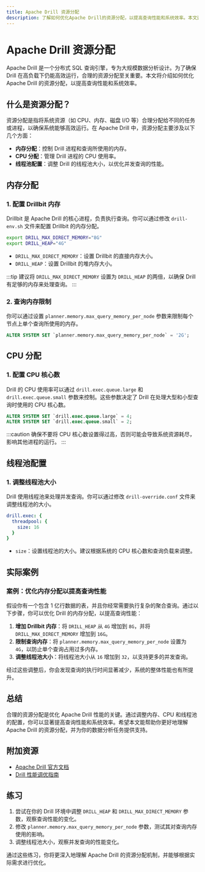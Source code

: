 ```yaml
---
title: Apache Drill 资源分配
description: 了解如何优化Apache Drill的资源分配，以提高查询性能和系统效率。本文适合初学者，涵盖资源分配的基本概念、配置方法以及实际案例。
---
```


# Apache Drill 资源分配

Apache Drill 是一个分布式 SQL 查询引擎，专为大规模数据分析设计。为了确保 Drill 在高负载下仍能高效运行，合理的资源分配至关重要。本文将介绍如何优化 Apache Drill 的资源分配，以提高查询性能和系统效率。

## 什么是资源分配？

资源分配是指将系统资源（如 CPU、内存、磁盘 I/O 等）合理分配给不同的任务或进程，以确保系统能够高效运行。在 Apache Drill 中，资源分配主要涉及以下几个方面：

- **内存分配**：控制 Drill 进程和查询所使用的内存。
- **CPU 分配**：管理 Drill 进程的 CPU 使用率。
- **线程池配置**：调整 Drill 的线程池大小，以优化并发查询的性能。

## 内存分配

### 1. 配置 Drillbit 内存

Drillbit 是 Apache Drill 的核心进程，负责执行查询。你可以通过修改 `drill-env.sh` 文件来配置 Drillbit 的内存分配。

```bash
export DRILL_MAX_DIRECT_MEMORY="8G"
export DRILL_HEAP="4G"
```

- `DRILL_MAX_DIRECT_MEMORY`：设置 Drillbit 的直接内存大小。
- `DRILL_HEAP`：设置 Drillbit 的堆内存大小。

:::tip
建议将 `DRILL_MAX_DIRECT_MEMORY` 设置为 `DRILL_HEAP` 的两倍，以确保 Drill 有足够的内存来处理查询。
:::

### 2. 查询内存限制

你可以通过设置 `planner.memory.max_query_memory_per_node` 参数来限制每个节点上单个查询所使用的内存。

```sql
ALTER SYSTEM SET `planner.memory.max_query_memory_per_node` = '2G';
```

## CPU 分配

### 1. 配置 CPU 核心数

Drill 的 CPU 使用率可以通过 `drill.exec.queue.large` 和 `drill.exec.queue.small` 参数来控制。这些参数决定了 Drill 在处理大型和小型查询时使用的 CPU 核心数。

```sql
ALTER SYSTEM SET `drill.exec.queue.large` = 4;
ALTER SYSTEM SET `drill.exec.queue.small` = 2;
```

:::caution
确保不要将 CPU 核心数设置得过高，否则可能会导致系统资源耗尽，影响其他进程的运行。
:::

## 线程池配置

### 1. 调整线程池大小

Drill 使用线程池来处理并发查询。你可以通过修改 `drill-override.conf` 文件来调整线程池的大小。

```yaml
drill.exec: {
  threadpool: {
    size: 16
  }
}
```

- `size`：设置线程池的大小。建议根据系统的 CPU 核心数和查询负载来调整。

## 实际案例

### 案例：优化内存分配以提高查询性能

假设你有一个包含 1 亿行数据的表，并且你经常需要执行复杂的聚合查询。通过以下步骤，你可以优化 Drill 的内存分配，以提高查询性能：

1. **增加 Drillbit 内存**：将 `DRILL_HEAP` 从 `4G` 增加到 `8G`，并将 `DRILL_MAX_DIRECT_MEMORY` 增加到 `16G`。
2. **限制查询内存**：将 `planner.memory.max_query_memory_per_node` 设置为 `4G`，以防止单个查询占用过多内存。
3. **调整线程池大小**：将线程池大小从 `16` 增加到 `32`，以支持更多的并发查询。

经过这些调整后，你会发现查询的执行时间显著减少，系统的整体性能也有所提升。

## 总结

合理的资源分配是优化 Apache Drill 性能的关键。通过调整内存、CPU 和线程池的配置，你可以显著提高查询性能和系统效率。希望本文能帮助你更好地理解 Apache Drill 的资源分配，并为你的数据分析任务提供支持。

## 附加资源

- [Apache Drill 官方文档](https://drill.apache.org/docs/)
- [Drill 性能调优指南](https://drill.apache.org/docs/performance-tuning-introduction/)

## 练习

1. 尝试在你的 Drill 环境中调整 `DRILL_HEAP` 和 `DRILL_MAX_DIRECT_MEMORY` 参数，观察查询性能的变化。
2. 修改 `planner.memory.max_query_memory_per_node` 参数，测试其对查询内存使用的影响。
3. 调整线程池大小，观察并发查询的性能变化。

通过这些练习，你将更深入地理解 Apache Drill 的资源分配机制，并能够根据实际需求进行优化。